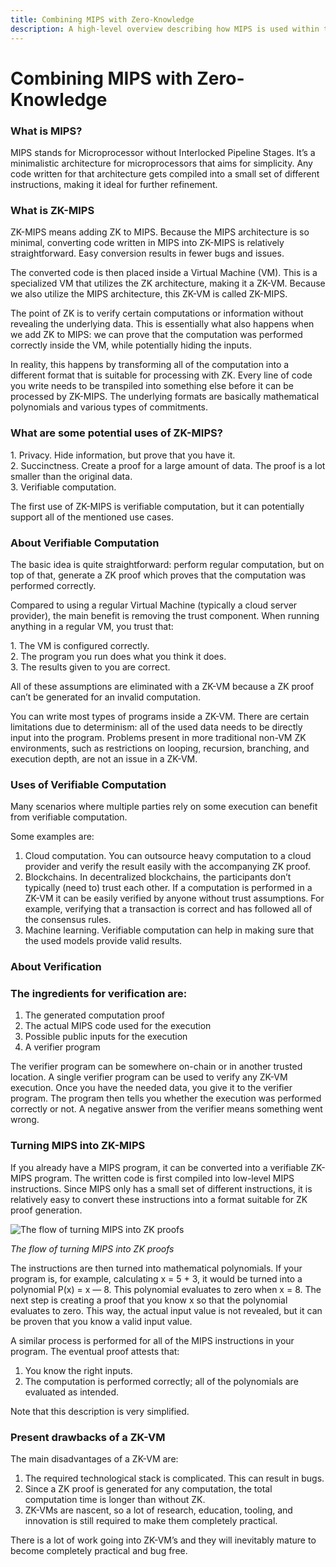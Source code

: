 ```yaml
---
title: Combining MIPS with Zero-Knowledge
description: A high-level overview describing how MIPS is used within the context of a zkVM
---
```



# Combining MIPS with Zero-Knowledge

### What is MIPS?

MIPS stands for Microprocessor without Interlocked Pipeline Stages. It’s a minimalistic architecture for microprocessors that aims for simplicity. Any code written for that architecture gets compiled into a small set of different instructions, making it ideal for further refinement.

### What is ZK-MIPS

ZK-MIPS means adding ZK to MIPS. Because the MIPS architecture is so minimal, converting code written in MIPS into ZK-MIPS is relatively straightforward. Easy conversion results in fewer bugs and issues.

The converted code is then placed inside a Virtual Machine (VM). This is a specialized VM that utilizes the ZK architecture, making it a ZK-VM. Because we also utilize the MIPS architecture, this ZK-VM is called ZK-MIPS.

The point of ZK is to verify certain computations or information without revealing the underlying data. This is essentially what also happens when we add ZK to MIPS: we can prove that the computation was performed correctly inside the VM, while potentially hiding the inputs.

In reality, this happens by transforming all of the computation into a different format that is suitable for processing with ZK. Every line of code you write needs to be transpiled into something else before it can be processed by ZK-MIPS. The underlying formats are basically mathematical polynomials and various types of commitments.

### What are some potential uses of ZK-MIPS?

1\. Privacy. Hide information, but prove that you have it.\
2\. Succinctness. Create a proof for a large amount of data. The proof is a lot smaller than the original data.\
3\. Verifiable computation.

The first use of ZK-MIPS is verifiable computation, but it can potentially support all of the mentioned use cases.

### About Verifiable Computation

The basic idea is quite straightforward: perform regular computation, but on top of that, generate a ZK proof which proves that the computation was performed correctly.

Compared to using a regular Virtual Machine (typically a cloud server provider), the main benefit is removing the trust component. When running anything in a regular VM, you trust that:

1\. The VM is configured correctly.\
2\. The program you run does what you think it does.\
3\. The results given to you are correct.

All of these assumptions are eliminated with a ZK-VM because a ZK proof can’t be generated for an invalid computation.

You can write most types of programs inside a ZK-VM. There are certain limitations due to determinism: all of the used data needs to be directly input into the program. Problems present in more traditional non-VM ZK environments, such as restrictions on looping, recursion, branching, and execution depth, are not an issue in a ZK-VM.

### Uses of Verifiable Computation

Many scenarios where multiple parties rely on some execution can benefit from verifiable computation.

Some examples are:

1. Cloud computation. You can outsource heavy computation to a cloud provider and verify the result easily with the accompanying ZK proof.
2. Blockchains. In decentralized blockchains, the participants don’t typically (need to) trust each other. If a computation is performed in a ZK-VM it can be easily verified by anyone without trust assumptions. For example, verifying that a transaction is correct and has followed all of the consensus rules.
3. Machine learning. Verifiable computation can help in making sure that the used models provide valid results.

### About Verification

### The ingredients for verification are:

1. The generated computation proof
2. The actual MIPS code used for the execution
3. Possible public inputs for the execution
4. A verifier program

The verifier program can be somewhere on-chain or in another trusted location. A single verifier program can be used to verify any ZK-VM execution. Once you have the needed data, you give it to the verifier program. The program then tells you whether the execution was performed correctly or not. A negative answer from the verifier means something went wrong.&#x20;

### Turning MIPS into ZK-MIPS

If you already have a MIPS program, it can be converted into a verifiable ZK-MIPS program. The written code is first compiled into low-level MIPS instructions. Since MIPS only has a small set of different instructions, it is relatively easy to convert these instructions into a format suitable for ZK proof generation.

<Image
  src="/assets/flow.png"
  alt="The flow of turning MIPS into ZK proofs"
  width={500}
  height={500}
/>

_The flow of turning MIPS into ZK proofs_

The instructions are then turned into mathematical polynomials. If your program is, for example, calculating x = 5 + 3, it would be turned into a polynomial P(x) = x — 8. This polynomial evaluates to zero when x = 8. The next step is creating a proof that you know x so that the polynomial evaluates to zero. This way, the actual input value is not revealed, but it can be proven that you know a valid input value.

A similar process is performed for all of the MIPS instructions in your program. The eventual proof attests that:

1. You know the right inputs.
2. The computation is performed correctly; all of the polynomials are evaluated as intended.

Note that this description is very simplified.

### Present drawbacks of a ZK-VM

The main disadvantages of a ZK-VM are:

1. The required technological stack is complicated. This can result in bugs.
2. Since a ZK proof is generated for any computation, the total computation time is longer than without ZK.
3. ZK-VMs are nascent, so a lot of research, education, tooling, and innovation is still required to make them completely practical.

There is a lot of work going into ZK-VM’s and they will inevitably mature to become completely practical and bug free.
